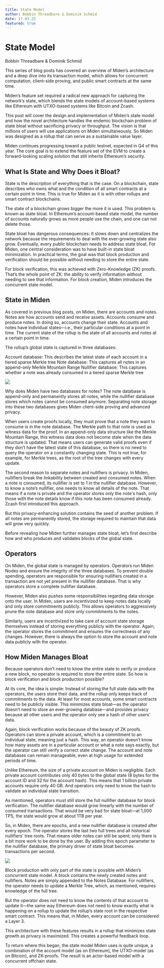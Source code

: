 ```yaml
---
title: State Model
author: Bobbin Threadbare & Dominik Schmid
date: 17.03.25
featured: true
---
```



# State Model

<span className="author">Bobbin Threadbare & Dominik Schmid</span>

This series of blog posts has covered an overview of Miden’s architecture and a deep dive into its transaction model, which allows for concurrent computation, client-side proving, and public smart contracts at the same time.

Miden’s feature set required a radical new approach for capturing the network’s state, which blends the state models of account-based systems like Ethereum with UTXO-based systems like Bitcoin and Zcash.

This post will cover the design and implementation of Miden’s state model and how the novel architecture handles the endemic blockchain problem of state bloat without sacrificing privacy or throughput. The vision is that millions of users will use applications on Miden simultaneously. So Miden was designed as a rollup that can serve as a sustainable value layer.

Miden continues progressing toward a public testnet, expected in Q4 of this year. The core goal is to extend the feature set of the EVM to create a forward-looking scaling solution that still inherits Ethereum’s security.

## What Is State and Why Does it Bloat?

State is the description of everything that is the case. On a blockchain, state describes who owns what and the condition of all smart contracts at a certain point in time. This is true for Miden as it is with other rollups and smart contract blockchains.

The state of a blockchain grows bigger the more it is used. This problem is known as state bloat. In Ethereum’s account-based state model, the number of accounts naturally grows as more people use the chain, and one can not delete those.

State bloat has dangerous consequences: It slows down and centralizes the network because the requirements to deal with the ever-growing state also grow. Eventually, every public blockchain needs to address state bloat. For Miden, one central consideration was to have built-in state bloat minimization. In practical terms, the goal was that block production and verification should be possible without needing to store the entire state.

For block verification, this was achieved with Zero-Knowledge (ZK) proofs. That’s the whole point of ZK: the ability to verify information without needing to see that information. For block creation, Miden introduces the concurrent state model.

## State in Miden

As covered in previous blog posts, on Miden, there are accounts and notes. Notes are how accounts send and receive assets. Accounts consume and produce notes. In doing so, accounts change their state. Accounts and notes have individual states—i.e., their particular conditions at a point in time. The current state of the rollup is the state of all accounts and notes at a certain point in time.

The rollup’s global state is captured in three databases:

Account database: This describes the latest state of each account in a tiered sparse Merkle tree
Note database: This captures all notes in an append-only Merkle Mountain Range
Nullifier database: This captures whether a note was already consumed in a tiered sparse Merkle tree

![](/images/01.jpg)

Why does Miden have two databases for notes? The note database is append-only and permanently stores all notes, while the nullifier database stores which notes cannot be consumed anymore. Separating note storage into these two databases gives Miden client-side proving and advanced privacy.

When users create proofs locally, they must prove that a note they want to consume is in the note database. The Merkle path to that note is used as witness data for the proof. In an append-only data structure like the Merkle Mountain Range, this witness data does not become stale when the data structure is updated. That means users can generate valid proofs even if they don’t have the latest state of this database, so there is no need to query the operator on a constantly changing state. This is not true, for example, for Merkle trees, as the root of the tree changes with every update.

The second reason to separate notes and nullifiers is privacy. In Miden, nullifiers break the linkability between created and consumed notes. When a note is consumed, its nullifier is set to 1 in the nullifier database. However, to know a note’s nullifier, one needs to know all details of the note. That means if a note is private and the operator stores only the note's hash, only those with the note details know if this note has been consumed already. Zcash first introduced this approach.

But this privacy-enhancing solution contains the seed of another problem. If all notes are permanently stored, the storage required to maintain that data will grow very quickly.

Before revealing how Miden further manages state bloat, let’s first describe how and who produces and validates blocks of the global state.

## Operators

On Miden, the global state is managed by operators. Operators run Miden Nodes and ensure the integrity of the three databases. To prevent double spending, operators are responsible for ensuring nullifiers created in a transaction are not yet present in the nullifier database. That is why operators store a complete nullifier database.

However, Miden also pushes some responsibilities regarding data storage onto the user. In Miden, users are incentivized to keep notes data locally and only store commitments publicly. This allows operators to aggressively prune the note database and store only commitments to the notes.

Similarly, users are incentivized to take care of account state storage themselves instead of storing everything publicly with the operator. Again, the operator stores the commitment and ensures the correctness of any changes. However, there is always the option to store the account and note data publicly with the operator.

## How Miden Manages Bloat

Because operators don’t need to know the entire state to verify or produce a new block, no operator is required to store the entire state. So how is block verification and block production possible?

At its core, the idea is simple: Instead of storing the full state data with the operators, the users store their data, and the rollup only keeps track of commitments to the data. At least for most accounts, some smart contracts need to be publicly visible. This minimizes state bloat—as the operator doesn’t need to store an ever-growing database—and provides privacy because all other users and the operator only see a hash of other users’ data.

Again, block verification works because of the beauty of ZK proofs. Operators can store a private account, which is a commitment to an individual state, meaning just a hash. This way, an operator doesn’t know how many assets are in a particular account or what a note says exactly, but the operator can still verify a correct state change. The account and note databases can remain manageable, even at high usage for extended periods of time.

Unlike Ethereum, the size of a private account on Miden is negligible. Each private account contributes only 40 bytes to the global state (8 bytes for the account ID and 32 for the account hash). This means that 1 billion private accounts require only 40 GB. And operators only need to know the hash to validate an individual state transition.

As mentioned, operators must still store the full nullifier database for block verification. The nullifier database would grow linearly with the number of consumed transactions. That would be very bad for state bloat—at 1,000 TPS, the state would grow at about 1TB per year.

So, in Miden, there are epochs, and a new nullifier database is created after every epoch. The operator stores the last two full trees and all historical nullifiers’ tree roots. That means older notes can still be spent; only there is a bit more work to be done by the user. By adding this epoch parameter to the nullifier database, the primary driver of state bloat becomes transactions per second.

![](/images/01.jpg)

Block production with only part of the state is possible with Miden’s concurrent state model. A block contains the newly created notes and nullifiers. Notes are simply appended to the Notes Database. For nullifiers, the operator needs to update a Merkle Tree, which, as mentioned, requires knowledge of the full tree.

But the operator does not need to know the contents of that account to update it—the same way Ethereum does not need to know exactly what is happening on a rollup to update the rollup’s state root in the respective smart contract. This means that, in Miden, every account can be considered a Layer 3.

This architecture with these features results in a rollup that minimizes state growth as privacy is maximized. This creates a powerful feedback loop.

To return where this began, the state model Miden uses is quite unique, a combination of the account model (as on Ethereum), the UTXO-model (as on Bitcoin), and ZK-proofs. The result is an actor-based model with a concurrent offchain state.
